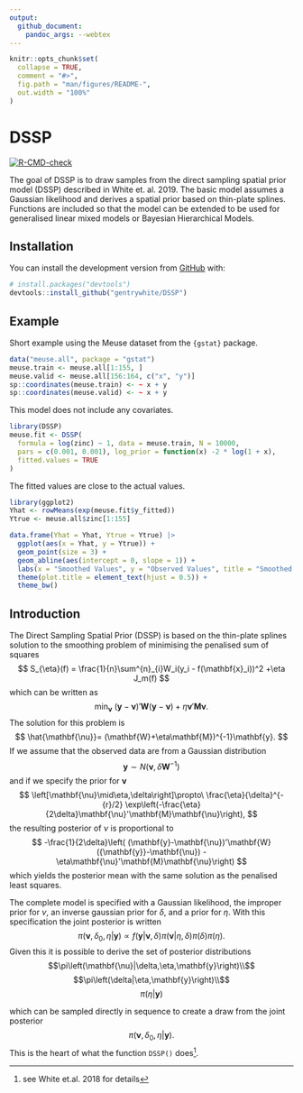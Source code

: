 ```yaml
---
output:
  github_document:
    pandoc_args: --webtex
---
```


<!-- README.md is generated from README.Rmd. Please edit that file -->

```r
knitr::opts_chunk$set(
  collapse = TRUE,
  comment = "#>",
  fig.path = "man/figures/README-",
  out.width = "100%"
)
```

# DSSP


<!-- badges: start -->
[![R-CMD-check](https://github.com/gentrywhite/DSSP/workflows/R-CMD-check/badge.svg)](https://github.com/gentrywhite/DSSP/actions)
<!-- badges: end -->

The goal of DSSP is to draw samples from the direct sampling spatial prior model (DSSP) described in White et. al. 2019.  The basic model assumes a Gaussian likelihood and derives a spatial prior based on thin-plate splines. Functions are included so that the model can be extended to be used for generalised linear mixed models or Bayesian Hierarchical Models.

## Installation

You can install the development version from [GitHub](https://github.com/) with:

``` r
# install.packages("devtools")
devtools::install_github("gentrywhite/DSSP")
```
## Example

Short example using the Meuse dataset from the `{gstat}` package.

```r
data("meuse.all", package = "gstat")
meuse.train <- meuse.all[1:155, ]
meuse.valid <- meuse.all[156:164, c("x", "y")]
sp::coordinates(meuse.train) <- ~ x + y
sp::coordinates(meuse.valid) <- ~ x + y
```

This model does not include any covariates.
```r
library(DSSP)
meuse.fit <- DSSP(
  formula = log(zinc) ~ 1, data = meuse.train, N = 10000,
  pars = c(0.001, 0.001), log_prior = function(x) -2 * log(1 + x),
  fitted.values = TRUE
)
```

The fitted values are close to the actual values.
```r
library(ggplot2)
Yhat <- rowMeans(exp(meuse.fit$y_fitted))
Ytrue <- meuse.all$zinc[1:155]

data.frame(Yhat = Yhat, Ytrue = Ytrue) |>
  ggplot(aes(x = Yhat, y = Ytrue)) +
  geom_point(size = 3) +
  geom_abline(aes(intercept = 0, slope = 1)) +
  labs(x = "Smoothed Values", y = "Observed Values", title = "Smoothed vs. Observed Values") +
  theme(plot.title = element_text(hjust = 0.5)) +
  theme_bw()
```

## Introduction
The Direct Sampling Spatial Prior (DSSP) is based on the thin-plate splines solution to the smoothing problem of minimising the penalised sum of squares
$$
S_{\eta}(f) = \frac{1}{n}\sum^{n}_{i}W_i(y_i - f(\mathbf{x}_i))^2
+\eta J_m(f)
$$
which can be written as 
$$
\min_{\mathbf{\nu}}\:(\mathbf{y}-\mathbf{\nu})'\mathbf{W}(\mathbf{y}-\mathbf{\nu})+
\eta\mathbf{\nu}'\mathbf{M}\mathbf{\nu}.
$$
The solution for this problem is 
$$
\hat{\mathbf{\nu}}=
(\mathbf{W}+\eta\mathbf{M})^{-1}\mathbf{y}.
$$
If we assume that the observed data are from a Gaussian distribution
$$
\mathbf{y}\sim N(\mathbf{\nu},\delta\mathbf{W}^{-1})
$$
and if we specify the prior for $\mathbf{\nu}$ 
$$
\left[\mathbf{\nu}\mid\eta,\delta\right]\propto\ \frac{\eta}{\delta}^{-{r}/2}
\exp\left(-\frac{\eta}{2\delta}\mathbf{\nu}'\mathbf{M}\mathbf{\nu}\right),
$$
the resulting posterior of $\nu$ is proportional to 
$$
-\frac{1}{2\delta}\left( (\mathbf{y}-\mathbf{\nu})'\mathbf{W}({\mathbf{y}}-\mathbf{\nu})
-\eta\mathbf{\nu}'\mathbf{M}\mathbf{\nu}\right)
$$
which yields the posterior mean with the same solution as the penalised least squares. 

The complete model is specified with a Gaussian likelihood, the improper prior for $\nu$, an inverse gaussian prior for $\delta$, and a prior for $\eta$. With this specification the joint posterior is written
$$
\pi\left(\mathbf{\nu},\delta_0,\eta|\mathbf{y}\right)\propto
f(\mathbf{y}|\mathbf{\nu},\delta)\pi\left(\mathbf{\nu}|\eta,\delta\right)\pi\left(\delta\right)
\pi\left(\eta\right).
$$
Given this it is possible to derive the set of posterior distributions
$$\pi\left(\mathbf{\nu}|\delta,\eta,\mathbf{y}\right)\\$$
$$\pi\left(\delta|\eta,\mathbf{y}\right)\\$$
$$\pi\left(\eta|\mathbf{y}\right)$$

which can be sampled directly in sequence to create a draw from the joint posterior
$$
\pi\left(\mathbf{\nu},\delta_0,\eta|\mathbf{y}\right).
$$
This is the heart of what the function `DSSP()` does^[see White et.al. 2018 for details].


